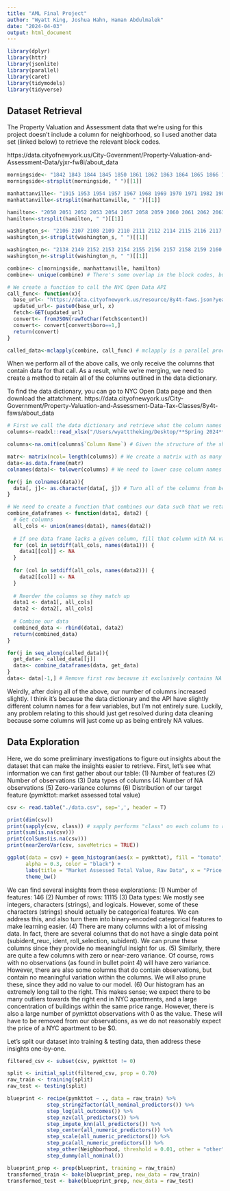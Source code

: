 ```yaml
---
title: "AML Final Project"
author: "Wyatt King, Joshua Hahn, Haman Abdulmalek"
date: "2024-04-03"
output: html_document
---
```


```r
library(dplyr)
library(httr)
library(jsonlite)
library(parallel)
library(caret)
library(tidymodels)
library(tidyverse)
```
## Dataset Retrieval

The Property Valuation and Assessment data that we're using for this project doesn't include a column for neighborhood, so I used another data set (linked below) to retrieve the relevant block codes.

https://data.cityofnewyork.us/City-Government/Property-Valuation-and-Assessment-Data/yjxr-fw8i/about_data 

```r
morningside<- "1842 1843 1844 1845 1850 1861 1862 1863 1864 1865 1866 1867 1878 1879 1880 1881 1882 1883 1884 1885 1886 1892 1893 1894 1895 1896 1897 1950 1951 1952 1961 1962 1963 1964 1966 1973 1975 1976 1977 1978 1980 1989 1990 1991 1992 1993 1994 1995"
morningside<-strsplit(morningside, " ")[[1]]

manhattanville<- "1915 1953 1954 1957 1967 1968 1969 1970 1971 1982 1983 1984 1986 1987 1988 1995 1996 1998 1999 2001 2002 2004 2005 2086 2101"
manhattanville<-strsplit(manhattanville, " ")[[1]]

hamilton<- "2050 2051 2052 2053 2054 2057 2058 2059 2060 2061 2062 2063 2064 2065 2066 2067 2068 2069 2070 2071 2072 2073 2074 2075 2076 2077 2078 2079 2080 2081 2082 2083 2084 2085 2087 2088 2089 2090 2091 2092 2093 2094 2095 2096 2097 2098 2099 2100 2101 2140"
hamilton<-strsplit(hamilton, " ")[[1]]

washington_s<- "2106 2107 2108 2109 2110 2111 2112 2114 2115 2116 2117 2118 2119 2120 2121 2122 2123 2124 2125 2126 2127 2128 2129 2130 2131 2132 2133 2134 2135 2136 2137 2138 2139 2140 2141 2142 2143 2144 2145 2152 2153 2162 2163 2176 2177"
washington_s<-strsplit(washington_s, " ")[[1]]

washington_n<- "2138 2149 2152 2153 2154 2155 2156 2157 2158 2159 2160 2161 2162 2163 2164 2165 2166 2167 2168 2169 2170 2171 2172 2173 2174 2175 2178 2179 2180 2246"
washington_n<-strsplit(washington_n, " ")[[1]]

combine<- c(morningside, manhattanville, hamilton)
combine<- unique(combine) # There's some overlap in the block codes, but it's too minimal to be disconcerting
```

```r
# We create a function to call the NYC Open Data API
call_func<- function(x){
  base_url<- "https://data.cityofnewyork.us/resource/8y4t-faws.json?year=2024&BLOCK="
  updated_url<- paste0(base_url, x)
  fetch<-GET(updated_url)
  convert<- fromJSON(rawToChar(fetch$content))
  convert<- convert[convert$boro==1,]
  return(convert)
}

called_data<-mclapply(combine, call_func) # mclapply is a parallel processing method, and it's pretty helpful when running so many API calls, but it can also be a bit finicky. If it doesn't work, you can just use lapply()
```

When we perform all of the above calls, we only receive the columns that contain data for that call. As a result, while we're merging, we need to create a method to retain all of the columns outlined in the data dictionary.

To find the data dictionary, you can go to NYC Open Data page and then download the attatchment.
https://data.cityofnewyork.us/City-Government/Property-Valuation-and-Assessment-Data-Tax-Classes/8y4t-faws/about_data

```r
# First we call the data dictionary and retrieve what the column names should be
columns<-readxl::read_xlsx("/Users/wyatttheking/Desktop/**Spring 2024**/Machine Learning/Final Project/Property_Assessment_Data_Dictionary (1).xlsx", skip = 1, sheet=2)

columns<-na.omit(columns$`Column Name`) # Given the structure of the sheet, we just need to remove some NA values toward the end of it.

matr<- matrix(ncol= length(columns)) # We create a matrix with as many columns as the data dictionary says.
data<-as.data.frame(matr)
colnames(data)<- tolower(columns) # We need to lower case column names for when we go to merge

for(j in colnames(data)){
  data[, j]<- as.character(data[, j]) # Turn all of the columns from being logical to character
}
```

```r
# We need to create a function that combines our data such that we retain all of the columns from the data dictionary
combine_dataframes <- function(data1, data2) {
  # Get columns 
  all_cols <- union(names(data1), names(data2)) 
  
  # If one data frame lacks a given column, fill that column with NA values
  for (col in setdiff(all_cols, names(data1))) {
    data1[[col]] <- NA
  }
  
  for (col in setdiff(all_cols, names(data2))) {
    data2[[col]] <- NA
  }
  
  # Reorder the columns so they match up
  data1 <- data1[, all_cols]
  data2 <- data2[, all_cols]
  
  # Combine our data
  combined_data <- rbind(data1, data2)
  return(combined_data)
}

```

```r
for(j in seq_along(called_data)){
  get_data<- called_data[[j]]
  data<- combine_dataframes(data, get_data)
}
data<- data[-1,] # Remove first row because it exclusively contains NA values from creating an empty matrix earlier
```

Weirdly, after doing all of the above, our number of columns increased slightly. I think it's because the data dictionary and the API have slightly different column names for a few variables, but I'm not entirely sure. Luckily, any problem relating to this should just get resolved during data cleaning because some columns will just come up as being entirely NA values.

## Data Exploration

Here, we do some preliminary investigations to figure out insights about the dataset that can make the insights easier to retrieve. 
First, let's see what information we can first gather about our table:
(1) Number of features
(2) Number of observations
(3) Data types of columns
(4) Number of NA observations
(5) Zero-variance columns
(6) Distribution of our target feature (pymkttot: market assessed total value)

```r
csv <- read.table("./data.csv", sep=',', header = T)

print(dim(csv))
print(sapply(csv, class)) # sapply performs "class" on each column to retrieve its datatype.
print(sum(is.na(csv)))
print(colSums(is.na(csv)))
print(nearZeroVar(csv, saveMetrics = TRUE))

ggplot(data = csv) + geom_histogram(aes(x = pymkttot), fill = "tomato",
      alpha = 0.3, color = "black") + 
      labs(title = "Market Assessed Total Value, Raw Data", x = "Price (USD)", y = "COUNT") +
      theme_bw()
```

We can find several insights from these explorations:
(1) Number of features: 146
(2) Number of rows: 11115
(3) Data types: We mostly see integers, characters (strings), and logicals. However, some of these characters (strings) should actually be categorical features. We can address this, and also turn them into binary-encoded categorical features to make learning easier. 
(4) There are many columns with a lot of missing data. In fact, there are several columns that do not have a single data point (subident_reuc, ident, roll_selection, subident). We can prune these columns since they provide no meaningful insight for us.
(5) Similarly, there are quite a few columns with zero or near-zero variance. Of course, rows with no observations (as found in bullet point 4) will have zero variance. However, there are also some columns that do contain observations, but contain no meaningful variation within the columns. We will also prune these, since they add no value to our model.
(6) Our histogram has an extremely long tail to the right. This makes sense; we expect there to be many outliers towards the right end in NYC apartments, and a large concentration of buildings within the same price range. However, there is also a large number of pymkttot observations with 0 as the value. These will have to be removed from our observations, as we do not reasonably expect the price of a NYC apartment to be $0. 

Let's split our dataset into training & testing data, then address these insights one-by-one. 
```r
filtered_csv <- subset(csv, pymkttot != 0)

split <- initial_split(filtered_csv, prop = 0.70)
raw_train <- training(split)
raw_test <- testing(split)

blueprint <- recipe(pymkttot ~ ., data = raw_train) %>%
             step_string2factor(all_nominal_predictors()) %>%
             step_log(all_outcomes()) %>%
             step_nzv(all_predictors()) %>%
             step_impute_knn(all_predictors()) %>%
             step_center(all_numeric_predictors()) %>%
             step_scale(all_numeric_predictors()) %>%
             step_pca(all_numeric_predictors()) %>%
             step_other(Neighborhood, threshold = 0.01, other = "other") %>%
             step_dummy(all_nominal())
```

```r
blueprint_prep <- prep(blueprint, training = raw_train)
transformed_train <- bake(blueprint_prep, new_data = raw_train)
transformed_test <- bake(blueprint_prep, new_data = raw_test)
```



